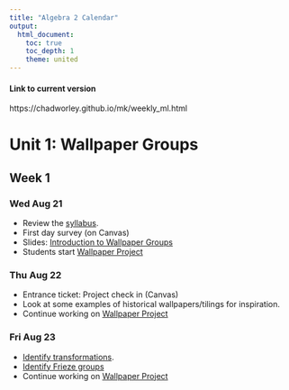 ```yaml
---
title: "Algebra 2 Calendar"
output:
  html_document:
    toc: true
    toc_depth: 1
    theme: united
---
```


#### Link to current version

https://chadworley.github.io/mk/weekly_ml.html

# Unit 1: Wallpaper Groups

## Week 1 {.tabset}

### Wed Aug 21

* Review the [syllabus](https://chadworley.github.io/a2/syllabus_ml.html).
* First day survey (on Canvas)
* Slides: [Introduction to Wallpaper Groups](https://chadworley.github.io/ml/u01_wallpaper_groups/wallpaper_groups_presentation.html#1)
* Students start [Wallpaper Project](https://chadworley.github.io/ml/u01_wallpaper_groups/Wallpaper_Assignment.html)

### Thu Aug 22

* Entrance ticket: Project check in (Canvas)
* Look at some examples of historical wallpapers/tilings for inspiration.
* Continue working on [Wallpaper Project](https://chadworley.github.io/ml/u01_wallpaper_groups/Wallpaper_Assignment.html)

### Fri Aug 23

* [Identify transformations](https://chadworley.github.io/ml/u01_wallpaper_groups/transforms_shared1.html).
* [Identify Frieze groups](https://chadworley.github.io/ml/u01_wallpaper_groups/frieze_shared1.html)
* Continue working on [Wallpaper Project](https://chadworley.github.io/ml/u01_wallpaper_groups/Wallpaper_Assignment.html)



